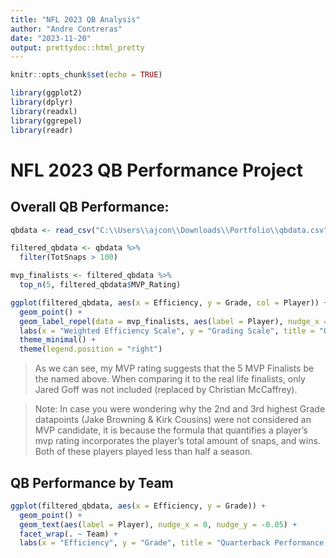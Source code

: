 ---
title: "NFL 2023 QB Analysis"
author: "Andre Contreras"
date: "2023-11-20"
output: prettydoc::html_pretty
---

```{r setup, include=FALSE}
knitr::opts_chunk$set(echo = TRUE)

library(ggplot2)
library(dplyr)
library(readxl)
library(ggrepel)
library(readr)
```

# NFL 2023 QB Performance Project


## Overall QB Performance:

```{r, fig.width=12, warning=FALSE, message=FALSE}
qbdata <- read_csv("C:\\Users\\ajcon\\Downloads\\Portfolio\\qbdata.csv")

filtered_qbdata <- qbdata %>% 
  filter(TotSnaps > 100)

mvp_finalists <- filtered_qbdata %>% 
  top_n(5, filtered_qbdata$MVP_Rating)

ggplot(filtered_qbdata, aes(x = Efficiency, y = Grade, col = Player)) +
  geom_point() +
  geom_label_repel(data = mvp_finalists, aes(label = Player), nudge_x = -0.001, nudge_y = -0.05, segment.color = "black", segment.size = 0.5) +
  labs(x = "Weighted Efficiency Scale", y = "Grading Scale", title = "Overall QB Performance 2023-2024 NFL Season") +
  theme_minimal() +
  theme(legend.position = "right")

```

> As we can see, my MVP rating suggests that the 5 MVP Finalists be the named above. When comparing it to the real life finalists, only Jared Goff was not included (replaced by Christian McCaffrey).

> Note: In case you were wondering why the 2nd and 3rd highest Grade datapoints (Jake Browning & Kirk Cousins) were not considered an MVP candidate, it is because the formula that quantifies a player's mvp rating incorporates the player's total amount of snaps, and wins. Both of these players played less than half a season. 

## QB Performance by Team

```{r, fig.width=20, fig.height=15}
ggplot(filtered_qbdata, aes(x = Efficiency, y = Grade)) +
  geom_point() +
  geom_text(aes(label = Player), nudge_x = 0, nudge_y = -0.05) +
  facet_wrap(. ~ Team) +
  labs(x = "Efficiency", y = "Grade", title = "Quarterback Performance by Team")
```

